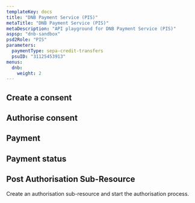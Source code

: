 ```yaml
---
templateKey: docs
title: "DNB Payment Service (PIS)"
metaTitle: "DNB Payment Service (PIS)"
metaDescription: "API playground for DNB Payment Service (PIS)"
aspsp: "dnb-sandbox"
psd2Role: "PIS"
parameters:
  paymentType: sepa-credit-transfers
  psuID: "31125453913"
menus:
  dnb: 
    weight: 2
---
```







  <step>

  ## Create a consent

  <StepInitiatePayment requestOverride={dnbPISPRequestOverride} />
  </step>
  <step>

  ## Authorise consent

  <AuthoriseStep/>
  </step>
  <step>

  ## Payment

  <StepPayment/>
  </step>
  <step>

  ## Payment status

  <StepPaymentStatus/>
  </step>
  <step>

  ## Post Authorisation Sub-Resource
  Create an authorisation sub-resource and start the authorisation process.

  <StepPaymentPostAuthorisation/>
  </step>

